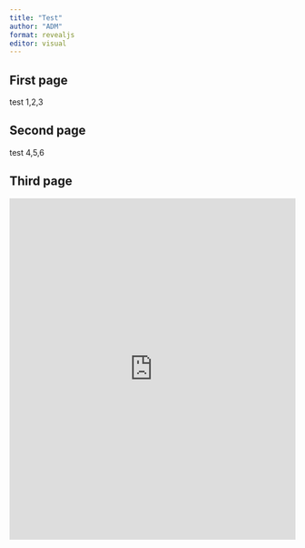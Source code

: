 ```yaml
---
title: "Test"
author: "ADM"
format: revealjs
editor: visual
---
```


## First page

test 1,2,3

## Second page

test 4,5,6

## Third page

<iframe src="https://magic-bullet.shinyapps.io/JPharmacokinetPharmacodyn" width="100%" height="600px" style="border:none;" allowfullscreen mozallowfullscreen webkitallowfullscreen>

</iframe>
